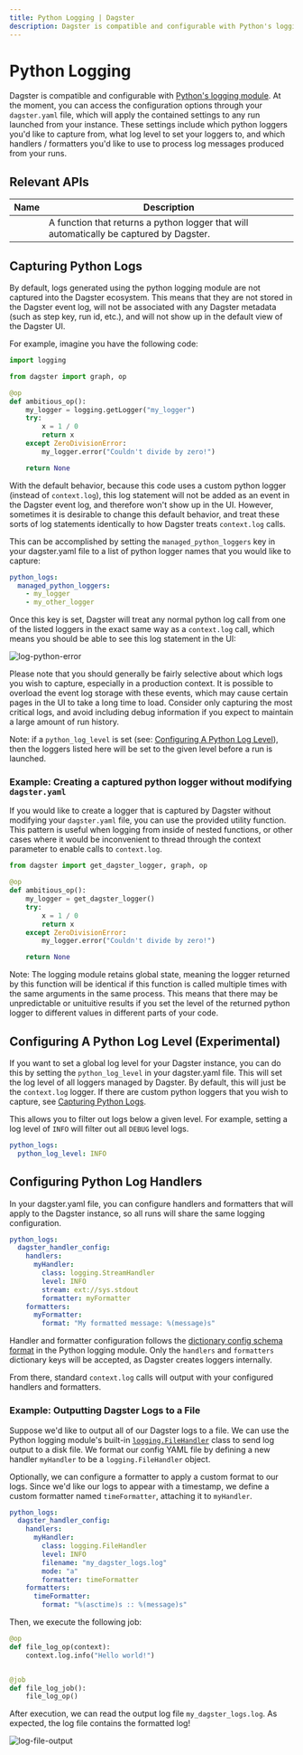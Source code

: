 ```yaml
---
title: Python Logging | Dagster
description: Dagster is compatible and configurable with Python's logging module.
---
```


# Python Logging

Dagster is compatible and configurable with [Python's logging module](https://docs.python.org/3/library/logging.html). At the moment, you can access the configuration options through your `dagster.yaml` file, which will apply the contained settings to any run launched from your instance. These settings include which python loggers you'd like to capture from, what log level to set your loggers to, and which handlers / formatters you'd like to use to process log messages produced from your runs.

## Relevant APIs

| Name                                                     | Description                                                                             |
| -------------------------------------------------------- | --------------------------------------------------------------------------------------- |
| <PyObject module="dagster" object="get_dagster_logger"/> | A function that returns a python logger that will automatically be captured by Dagster. |

## Capturing Python Logs <Experimental />

By default, logs generated using the python logging module are not captured into the Dagster ecosystem. This means that they are not stored in the Dagster event log, will not be associated with any Dagster metadata (such as step key, run id, etc.), and will not show up in the default view of the Dagster UI.

For example, imagine you have the following code:

```python file=/concepts/logging/python_logger.py startafter=start_python_logger endbefore=end_python_logger dedent=4
import logging

from dagster import graph, op

@op
def ambitious_op():
    my_logger = logging.getLogger("my_logger")
    try:
        x = 1 / 0
        return x
    except ZeroDivisionError:
        my_logger.error("Couldn't divide by zero!")

    return None
```

With the default behavior, because this code uses a custom python logger (instead of `context.log`), this log statement will not be added as an event in the Dagster event log, and therefore won't show up in the UI. However, sometimes it is desirable to change this default behavior, and treat these sorts of log statements identically to how Dagster treats `context.log` calls.

This can be accomplished by setting the `managed_python_loggers` key in your dagster.yaml file to a list of python logger names that you would like to capture:

```yaml file=/concepts/logging/python_logging_managed_loggers_config.yaml
python_logs:
  managed_python_loggers:
    - my_logger
    - my_other_logger
```

Once this key is set, Dagster will treat any normal python log call from one of the listed loggers in the exact same way as a `context.log` call, which means you should be able to see this log statement in the UI:

<Image
alt="log-python-error"
src="/images/concepts/logging/log-python-error.png"
width={1165}
height={250}
/>

Please note that you should generally be fairly selective about which logs you wish to capture, especially in a production context. It is possible to overload the event log storage with these events, which may cause certain pages in the UI to take a long time to load. Consider only capturing the most critical logs, and avoid including debug information if you expect to maintain a large amount of run history.

Note: if a `python_log_level` is set (see: [Configuring A Python Log Level](#configuring-a-python-log-level)), then the loggers listed here will be set to the given level before a run is launched.

### Example: Creating a captured python logger without modifying `dagster.yaml`

If you would like to create a logger that is captured by Dagster without modifying your `dagster.yaml` file, you can use the provided <PyObject module="dagster" object="get_dagster_logger"/> utility function. This pattern is useful when logging from inside of nested functions, or other cases where it would be inconvenient to thread through the context parameter to enable calls to `context.log`.

```python file=/concepts/logging/python_logger.py startafter=start_get_logger endbefore=end_get_logger dedent=4
from dagster import get_dagster_logger, graph, op

@op
def ambitious_op():
    my_logger = get_dagster_logger()
    try:
        x = 1 / 0
        return x
    except ZeroDivisionError:
        my_logger.error("Couldn't divide by zero!")

    return None
```

Note: The logging module retains global state, meaning the logger returned by this function will be identical if this function is called multiple times with the same arguments in the same process. This means that there may be unpredictable or unituitive results if you set the level of the returned python logger to different values in different parts of your code.

## Configuring A Python Log Level (Experimental)

If you want to set a global log level for your Dagster instance, you can do this by setting the `python_log_level` in your dagster.yaml file. This will set the log level of all loggers managed by Dagster. By default, this will just be the `context.log` logger. If there are custom python loggers that you wish to capture, see [Capturing Python Logs](#capturing-python-logs).

This allows you to filter out logs below a given level. For example, setting a log level of `INFO` will filter out all `DEBUG` level logs.

```yaml file=/concepts/logging/python_logging_python_log_level_config.yaml
python_logs:
  python_log_level: INFO
```

## Configuring Python Log Handlers <Experimental />

In your dagster.yaml file, you can configure handlers and formatters that will apply to the Dagster instance, so all runs will share the same logging configuration.

```yaml file=/concepts/logging/python_logging_handler_config.yaml
python_logs:
  dagster_handler_config:
    handlers:
      myHandler:
        class: logging.StreamHandler
        level: INFO
        stream: ext://sys.stdout
        formatter: myFormatter
    formatters:
      myFormatter:
        format: "My formatted message: %(message)s"
```

Handler and formatter configuration follows the [dictionary config schema format](https://docs.python.org/3/library/logging.config.html#logging-config-dictschema) in the Python logging module. Only the `handlers` and `formatters` dictionary keys will be accepted, as Dagster creates loggers internally.

From there, standard `context.log` calls will output with your configured handlers and formatters.

### Example: Outputting Dagster Logs to a File

Suppose we'd like to output all of our Dagster logs to a file. We can use the Python logging module's built-in [`logging.FileHandler`](https://docs.python.org/3/library/logging.handlers.html#logging.FileHandler) class to send log output to a disk file. We format our config YAML file by defining a new handler `myHandler` to be a `logging.FileHandler` object.

Optionally, we can configure a formatter to apply a custom format to our logs. Since we'd like our logs to appear with a timestamp, we define a custom formatter named `timeFormatter`, attaching it to `myHandler`.

```yaml file=/concepts/logging/python_logging_file_output_config.yaml
python_logs:
  dagster_handler_config:
    handlers:
      myHandler:
        class: logging.FileHandler
        level: INFO
        filename: "my_dagster_logs.log"
        mode: "a"
        formatter: timeFormatter
    formatters:
      timeFormatter:
        format: "%(asctime)s :: %(message)s"
```

Then, we execute the following job:

```python file=/concepts/logging/file_output_pipeline.py startafter=start_custom_file_output_log endbefore=end_custom_file_output_log
@op
def file_log_op(context):
    context.log.info("Hello world!")


@job
def file_log_job():
    file_log_op()
```

After execution, we can read the output log file `my_dagster_logs.log`. As expected, the log file contains the formatted log!

<Image
alt="log-file-output"
src="/images/concepts/logging/log-file-output.png"
width={2048}
height={484}
/>
